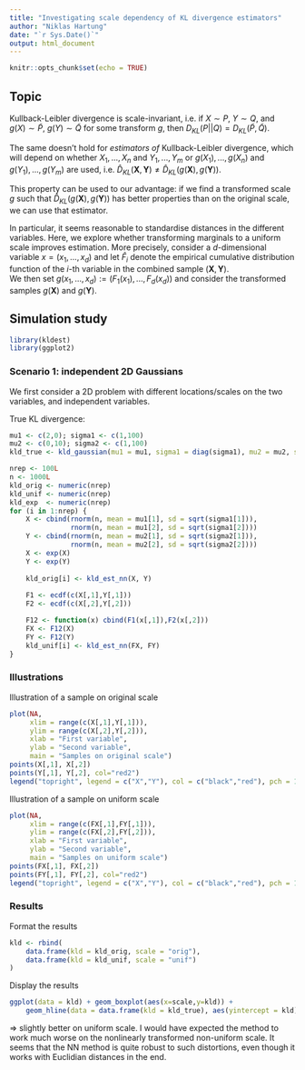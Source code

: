 ```yaml
---
title: "Investigating scale dependency of KL divergence estimators"
author: "Niklas Hartung"
date: "`r Sys.Date()`"
output: html_document
---
```


```r
knitr::opts_chunk$set(echo = TRUE)
```

## Topic

Kullback-Leibler divergence is scale-invariant, i.e. if $X\sim P$, $Y\sim Q$,
and $g(X)\sim \tilde{P}$, $g(Y)\sim \tilde{Q}$ for some transform $g$, 
then $D_{KL}(P||Q) = D_{KL}(\tilde{P},\tilde{Q})$.

The same doesn't hold for _estimators of_ Kullback-Leibler divergence, 
which  will depend on whether $X_1,...,X_n$ and $Y_1,...,Y_m$ or
$g(X_1),...,g(X_n)$ and $g(Y_1),...,g(Y_m)$ are used, i.e.
$\hat D_{KL}(\mathbf X,\mathbf Y) \neq \hat D_{KL}(g(\mathbf X),g(\mathbf Y))$.

This property can be used to our advantage: if we find a transformed scale $g$
such that $\hat D_{KL}(g(\mathbf X),g(\mathbf Y))$ has better properties than on
the original scale, we can use that estimator. 

In particular, it seems reasonable to standardise distances in the different 
variables. Here, we explore whether transforming marginals to a uniform scale 
improves estimation.
More precisely, consider a $d$-dimensional variable $x = (x_1,...,x_d)$ and
let $\hat F_i$ denote the empirical cumulative distribution function of the 
$i$-th variable in the combined sample $(\mathbf X,\mathbf Y)$.  
We then set $g(x_1,...,x_d) := (F_1(x_1),...,F_d(x_d))$ and consider the 
transformed samples $g(\mathbf X)$ and $g(\mathbf Y)$.

## Simulation study

```r
library(kldest)
library(ggplot2)
```

### Scenario 1: independent 2D Gaussians

We first consider a 2D problem with different locations/scales on the two 
variables, and independent variables.

True KL divergence:

```r
mu1 <- c(2,0); sigma1 <- c(1,100)
mu2 <- c(0,10); sigma2 <- c(1,100)
kld_true <- kld_gaussian(mu1 = mu1, sigma1 = diag(sigma1), mu2 = mu2, sigma2 = diag(sigma2))
```

```r
nrep <- 100L
n <- 1000L
kld_orig <- numeric(nrep)
kld_unif <- numeric(nrep)
kld_exp  <- numeric(nrep)
for (i in 1:nrep) {
    X <- cbind(rnorm(n, mean = mu1[1], sd = sqrt(sigma1[1])),
               rnorm(n, mean = mu1[2], sd = sqrt(sigma1[2])))
    Y <- cbind(rnorm(n, mean = mu2[1], sd = sqrt(sigma2[1])),
               rnorm(n, mean = mu2[2], sd = sqrt(sigma2[2])))
    X <- exp(X)
    Y <- exp(Y)
    
    kld_orig[i] <- kld_est_nn(X, Y)
    
    F1 <- ecdf(c(X[,1],Y[,1]))
    F2 <- ecdf(c(X[,2],Y[,2]))

    F12 <- function(x) cbind(F1(x[,1]),F2(x[,2]))                
    FX <- F12(X)
    FY <- F12(Y)
    kld_unif[i] <- kld_est_nn(FX, FY)
}
```

### Illustrations

Illustration of a sample on original scale

```r
plot(NA, 
     xlim = range(c(X[,1],Y[,1])),
     ylim = range(c(X[,2],Y[,2])),
     xlab = "First variable",
     ylab = "Second variable",
     main = "Samples on original scale")
points(X[,1], X[,2])
points(Y[,1], Y[,2], col="red2")
legend("topright", legend = c("X","Y"), col = c("black","red"), pch = 1)
```

Illustration of a sample on uniform scale

```r
plot(NA, 
     xlim = range(c(FX[,1],FY[,1])),
     ylim = range(c(FX[,2],FY[,2])),
     xlab = "First variable",
     ylab = "Second variable",
     main = "Samples on uniform scale")
points(FX[,1], FX[,2])
points(FY[,1], FY[,2], col="red2")
legend("topright", legend = c("X","Y"), col = c("black","red"), pch = 1)
```
### Results

Format the results

```r
kld <- rbind(
    data.frame(kld = kld_orig, scale = "orig"),
    data.frame(kld = kld_unif, scale = "unif")
)
```


Display the results

```r
ggplot(data = kld) + geom_boxplot(aes(x=scale,y=kld)) + 
    geom_hline(data = data.frame(kld = kld_true), aes(yintercept = kld), color='red')
```

$\Rightarrow$ slightly better on uniform scale. I would have expected the method 
to work much worse on the nonlinearly transformed non-uniform scale. It seems
that the NN method is quite robust to such distortions, even though it works with
Euclidian distances in the end.
